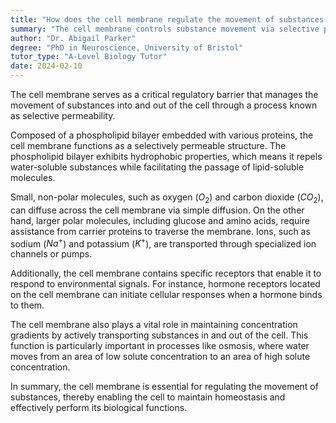 ```yaml
---
title: "How does the cell membrane regulate the movement of substances in and out of the cell?"
summary: "The cell membrane controls substance movement via selective permeability, allowing specific materials to enter or exit the cell while blocking others."
author: "Dr. Abigail Parker"
degree: "PhD in Neuroscience, University of Bristol"
tutor_type: "A-Level Biology Tutor"
date: 2024-02-10
---
```


The cell membrane serves as a critical regulatory barrier that manages the movement of substances into and out of the cell through a process known as selective permeability.

Composed of a phospholipid bilayer embedded with various proteins, the cell membrane functions as a selectively permeable structure. The phospholipid bilayer exhibits hydrophobic properties, which means it repels water-soluble substances while facilitating the passage of lipid-soluble molecules.

Small, non-polar molecules, such as oxygen ($O_2$) and carbon dioxide ($CO_2$), can diffuse across the cell membrane via simple diffusion. On the other hand, larger polar molecules, including glucose and amino acids, require assistance from carrier proteins to traverse the membrane. Ions, such as sodium ($Na^+$) and potassium ($K^+$), are transported through specialized ion channels or pumps.

Additionally, the cell membrane contains specific receptors that enable it to respond to environmental signals. For instance, hormone receptors located on the cell membrane can initiate cellular responses when a hormone binds to them.

The cell membrane also plays a vital role in maintaining concentration gradients by actively transporting substances in and out of the cell. This function is particularly important in processes like osmosis, where water moves from an area of low solute concentration to an area of high solute concentration.

In summary, the cell membrane is essential for regulating the movement of substances, thereby enabling the cell to maintain homeostasis and effectively perform its biological functions.
    